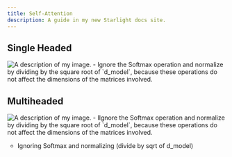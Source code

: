 ```yaml
---
title: Self-Attention
description: A guide in my new Starlight docs site.
---
```


##  Single Headed 
<Image className="" src={single_head} alt="A description of my image." />
- Ignore the Softmax operation and normalize by dividing by the square root of `d_model`, because these operations do not affect the dimensions of the matrices involved.

## Multiheaded
<Image className="" src={multi_head} alt="A description of my image." />
- IIgnore the Softmax operation and normalize by dividing by the square root of `d_model`, because these operations do not affect the dimensions of the matrices involved.

<ul style="list-style-type: circle;">
  <li>Ignoring Softmax and normalizing (divide by sqrt of d_model)</li>
</ul>